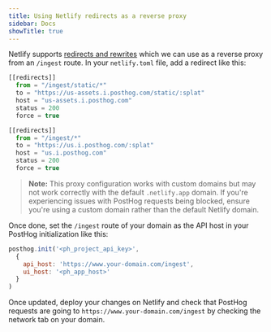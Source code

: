 ```yaml
---
title: Using Netlify redirects as a reverse proxy
sidebar: Docs
showTitle: true
---
```



<ProxyWarning />

<RegionWarning />

Netlify supports [redirects and rewrites](https://docs.netlify.com/routing/redirects/#syntax-for-the-redirects-file) which we can use as a reverse proxy from an `/ingest` route. In your `netlify.toml` file, add a redirect like this:

```js
[[redirects]]
  from = "/ingest/static/*"
  to = "https://us-assets.i.posthog.com/static/:splat"
  host = "us-assets.i.posthog.com"
  status = 200
  force = true

[[redirects]]
  from = "/ingest/*"
  to = "https://us.i.posthog.com/:splat"
  host = "us.i.posthog.com"
  status = 200
  force = true
```

> **Note:** This proxy configuration works with custom domains but may not work correctly with the default `.netlify.app` domain. If you're experiencing issues with PostHog requests being blocked, ensure you're using a custom domain rather than the default Netlify domain.

Once done, set the `/ingest` route of your domain as the API host in your PostHog initialization like this:

```js
posthog.init('<ph_project_api_key>',
  {
    api_host: 'https://www.your-domain.com/ingest',
    ui_host: '<ph_app_host>'
  }
)
```

Once updated, deploy your changes on Netlify and check that PostHog requests are going to `https://www.your-domain.com/ingest` by checking the network tab on your domain.
